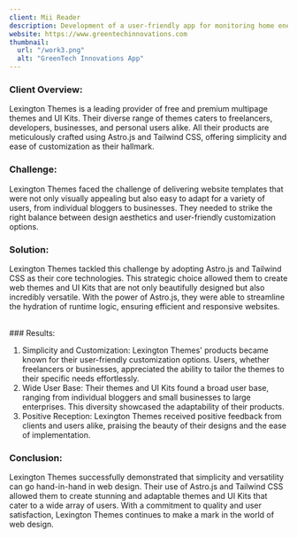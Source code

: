 ```yaml
---
client: Mii Reader
description: Development of a user-friendly app for monitoring home energy usage, promoting energy conservation.
website: https://www.greentechinnovations.com
thumbnail:
  url: "/work3.png"
  alt: "GreenTech Innovations App"
---
```


### Client Overview:

Lexington Themes is a leading provider of free and premium multipage themes and UI Kits. Their diverse range of themes caters to freelancers, developers, businesses, and personal users alike. All their products are meticulously crafted using Astro.js and Tailwind CSS, offering simplicity and ease of customization as their hallmark.

### Challenge:

Lexington Themes faced the challenge of delivering website templates that were not only visually appealing but also easy to adapt for a variety of users, from individual bloggers to businesses. They needed to strike the right balance between design aesthetics and user-friendly customization options.

### Solution:

Lexington Themes tackled this challenge by adopting Astro.js and Tailwind CSS as their core technologies. This strategic choice allowed them to create web themes and UI Kits that are not only beautifully designed but also incredibly versatile. With the power of Astro.js, they were able to streamline the hydration of runtime logic, ensuring efficient and responsive websites.


<div class="grid grid-cols-2 gap-2">
  <img
    src="/work2.png"
    alt=""
  />
  <img
    src="/work4.png"
    alt=""
  />
</div>
### Results:

1.  Simplicity and Customization: Lexington Themes' products became known for their user-friendly customization options. Users, whether freelancers or businesses, appreciated the ability to tailor the themes to their specific needs effortlessly.
2.  Wide User Base: Their themes and UI Kits found a broad user base, ranging from individual bloggers and small businesses to large enterprises. This diversity showcased the adaptability of their products.
3.  Positive Reception: Lexington Themes received positive feedback from clients and users alike, praising the beauty of their designs and the ease of implementation.

### Conclusion:

Lexington Themes successfully demonstrated that simplicity and versatility can go hand-in-hand in web design. Their use of Astro.js and Tailwind CSS allowed them to create stunning and adaptable themes and UI Kits that cater to a wide array of users. With a commitment to quality and user satisfaction, Lexington Themes continues to make a mark in the world of web design.